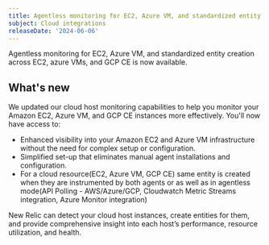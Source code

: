 ```yaml
---
title: Agentless monitoring for EC2, Azure VM, and standardized entity creation for EC2, Azure VMs, and GCP CE
subject: Cloud integrations
releaseDate: '2024-06-06'
---
```


Agentless monitoring for EC2, Azure VM, and standardized entity creation across EC2, azure VMs, and GCP CE is now available. 

## What's new 

We updated our cloud host monitoring capabilities to help you monitor your Amazon EC2, Azure VM, and GCP CE instances more effectively. You'll now have access to:

* Enhanced visibility into your Amazon EC2 and Azure VM infrastructure without the need for complex setup or configuration.
* Simplified set-up that eliminates manual agent installations and configuration.
* For a cloud resource(EC2, Azure VM, GCP CE) same entity is created when they are instrumented by both agents or as well as in agentless mode(API Polling - AWS/Azure/GCP, Cloudwatch Metric Streams integration, Azure Monitor integration)

New Relic can detect your cloud host instances, create entities for them, and provide comprehensive insight into each host’s performance, resource utilization, and health.
